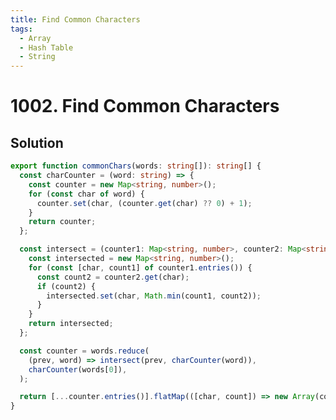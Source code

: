 ```yaml
---
title: Find Common Characters
tags:
  - Array
  - Hash Table
  - String
---
```


# 1002. Find Common Characters

<Badges>
  <LevelBadge level="easy" />
  <TopicBadge name="Array" slug="array" />
  <TopicBadge name="Hash Table" slug="hash-table" />
  <TopicBadge name="String" slug="string" />
</Badges>

## Solution

```typescript filename="solution.ts" copy
export function commonChars(words: string[]): string[] {
  const charCounter = (word: string) => {
    const counter = new Map<string, number>();
    for (const char of word) {
      counter.set(char, (counter.get(char) ?? 0) + 1);
    }
    return counter;
  };

  const intersect = (counter1: Map<string, number>, counter2: Map<string, number>) => {
    const intersected = new Map<string, number>();
    for (const [char, count1] of counter1.entries()) {
      const count2 = counter2.get(char);
      if (count2) {
        intersected.set(char, Math.min(count1, count2));
      }
    }
    return intersected;
  };

  const counter = words.reduce(
    (prev, word) => intersect(prev, charCounter(word)),
    charCounter(words[0]),
  );

  return [...counter.entries()].flatMap(([char, count]) => new Array(count).fill(char));
}
```

<ProblemLink
  codingSite="leetcode"
  href="https://leetcode.com/problems/find-common-characters"
  title="Find Common Characters"
/>

